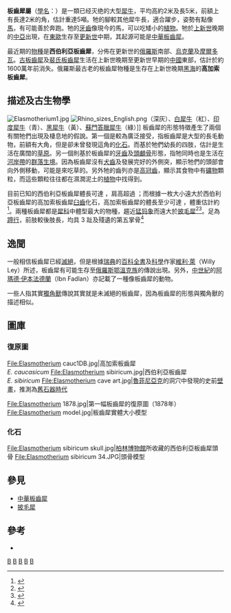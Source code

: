 {{Automatic taxobox
| taxon = Elasmotherium
| fossil_range = {{fossilrange|2.588|0.029}}晚[[上新世|上新世]]至晚[[更新世|更新世]]
| image = Elasm062.jpg
| image2 = Elasmotherium sibiricum black.jpg
| image2_caption = '''西伯利亞板齒犀''' ''E. sibiricum''
| authority = [[Johann_Fischer_von_Waldheim|J. Fischer]], 1808
| type_species = ''Elasmotherium sibiricum''
| subdivision_ranks = [[種|種]]
| subdivision = 
* 西伯利亞板齒犀 <br>''E. sibiricum''<small> ([[模式種|模式種]])
* 高加索板齒犀 <br>''E. caucasicum''
* 哈氏板齒犀 <br>''E. chaprovicum''
* 斐氏板齒犀 <br>''E. peii''
* 原始板齒犀 <br>''E. primigenium''
</small>
}}
'''板齒犀屬'''（[[學名|學名]]：''{{lang|la|Elasmotherium}}''）是一類已经灭绝的大型[[犀牛|犀牛]]，平均高約2米及長5米，前額上有長達2米的角，估計重達5噸。牠的腳較其他犀牛長，適合躍步，姿勢有點像[[馬|馬]]，有可能善於奔跑。牠的[[牙齒|牙齒]]像現今的馬，可以吃矮小的[[植物|植物]]。牠於[[上新世|上新世]]晚期的[[中亞|中亞]]出現，在[[東歐|東歐]]生存至[[更新世|更新世]]中期，其起源可能是[[中華板齒犀|中華板齒犀]]。

最近期的[[物種|物種]]是'''西伯利亞板齒犀'''，分佈在更新世的[[俄羅斯|俄羅斯]]南部、[[烏克蘭|烏克蘭]]及[[摩爾多瓦|摩爾多瓦]]。[[古板齒犀|古板齒犀]]及[[裴氏板齒犀|裴氏板齒犀]]生活在上新世晚期至更新世早期的[[中國|中國]]東部，估計於約1600萬年前消失。俄羅斯最古老的板齒犀物種是生存在上新世晚期[[黑海|黑海]]的'''高加索板齒犀'''。

==描述及古生物學==
[[File:Elasmotherium1.jpg|thumb]]
[[File:Rhino_sizes_English.png|thumb]]（深灰）、[[白犀牛|白犀牛]]（紅）、[[印度犀牛|印度犀牛]]（青）、[[黑犀牛|黑犀牛]]（黃）、[[蘇門答臘犀牛|蘇門答臘犀牛]]（綠）]]
板齒犀的形態特徵產生了兩個有關牠們出現及棲息地的假說。第一個是較為廣泛接受，指板齒犀是大型的長毛動物，前額有大角，但是卻未曾發現這角的[[化石|化石]]。而基於牠們幼長的四肢，估計是生活在廣闊的[[草原|草原]]。另一個則基於板齒犀的[[牙齒|牙齒]]及[[頭顱骨|頭顱骨]]形態，指牠同時也是生活在[[河岸帶|河岸帶]]的[[群落生境|群落生境]]。因為板齒犀沒有[[犬齒|犬齒]]及發展完好的外側突，顯示牠們的頭部會向外側移動，可能是來吃草的。另外牠的齒列亦是[[高冠齒|高冠齒]]，顯示其食物中有[[礦物|礦物]]顆粒，而這些顆粒往往都在濕潤泥土的[[植物|植物]]中找得到。

目前已知的西伯利亞板齒犀體長可達 {{convert|4.5|m|abbr=on}}，肩高超過 {{convert|2|m|abbr=on}}；而根據一枚大小遠大於西伯利亞板齒犀的高加索板齒犀[[臼齒|臼齒]]化石，高加索板齒犀的體長至少可達 {{convert|5|m|abbr=on}}，體重估計約 {{convert|3.6|-|4.5|t|ST|0}}<ref name=Zhegallo20-21>{{harvnb|Zhegallo|2005|pp=20–21}}</ref>。兩種板齒犀都是[[犀科|犀科]]中體型最大的物種，趨近[[猛犸象|猛犸象]]而遠大於[[披毛犀|披毛犀]]<ref>{{cite journal | first=Esperanza | last=Cerdeño | first2=Manuel | last2=Nieto | title=Changes in Western European Rhinocerotidae related to climatic variations | journal=Palaeo | volume=114 | issue=114 | year=1995 | page=328 | url=http://www.rhinoresourcecenter.com/ref_files/1291418848.pdf |doi= 10.1016/0031-0182(94)00085-M | ref=harv}}</ref><ref>{{harvnb|Cerdeño|1998|p=25}}</ref>。足為[[有蹄類|蹄行]]，前肢較後肢長，均具 3 趾及殘遺的第五掌骨<ref>{{cite journal | first=E.I. | last=Belyaeva | title=About the Hyroideum, Sternum and Metacarpale V Bones of ''Elasmotherium sibiricum'' Fischer (Rhinocerotidae) | journal=Journal of the Palaeontological Society of India | volume=20 | year=1977 | pages=10–15 | url=http://palaeontologicalsociety.in/vol20/v4.pdf | ref=harv | access-date=2019-09-24 | archive-date=2016-03-03 | archive-url=https://web.archive.org/web/20160303203825/http://palaeontologicalsociety.in/vol20/v4.pdf | dead-url=no }}</ref>

==逸聞==
一般相信板齒犀已經[[滅絕|滅絕]]，但是根據[[瑞典|瑞典]]的[[百科全書|百科全書]]及[[科學|科學]]作家[[維利·萊|維利·萊]]（Willy Ley）所述，板齒犀有可能生存至[[俄羅斯|俄羅斯]][[鄂溫克族|鄂溫克族]]的傳說出現。另外，[[中世紀|中世紀]]的[[阿瑪德·伊本法德蘭|阿瑪德·伊本法德蘭]]（Ibn Fadlan）亦記載了一種像板齒犀的動物。

一些人指其實[[獨角獸|獨角獸]]傳說其實就是未滅絕的板齒犀，因為板齒犀的形態與獨角獸的描述相似。

==圖庫==
=== 復原圖 ===
<gallery>
File:Elasmotherium cauc1DB.jpg|高加索板齒犀 <br>''E. caucasicum''
File:Elasmotherium sibiricum.jpg|西伯利亞板齒犀 <br>''E. sibiricum''
File:Elasmotherium cave art.jpg|[[魯菲尼亞克_(濱海夏朗德省)|魯菲尼亞克]]的洞穴中發現的史前[[壁畫|壁畫]]，推測為[[舊石器時代|舊石器時代]]

File:Elasmotherium 1878.jpg|第一幅板齒犀的復原圖（1878年）
File:Elasmotherium model.jpg|板齒犀實體大小模型
</gallery>

=== 化石 ===
<gallery>
File:Elasmotherium sibiricum skull.jpg|[[柏林自然博物館|柏林博物館]]所收藏的西伯利亞板齒犀頭骨
File:Elasmotherium sibiricum 34.JPG|頭骨模型
</gallery>

== 參見 ==
* [[中華板齒犀|中華板齒犀]]
* [[披毛犀|披毛犀]]

==參考==
{{reflist}}
* {{Cite journal en|author=Noskova, N.G. |title=Elasmotherians - evolution, distribution and ecology |journal=The World of Elephants - International Congress, Rome 2001 |year=2001 |url=http://www.cq.rm.cnr.it/elephants2001/pdf/126_128.pdf |deadurl=yes |archiveurl=https://web.archive.org/web/20060511215255/http://www.cq.rm.cnr.it/elephants2001/pdf/126_128.pdf |archivedate=2006-05-11 }}
{{犀總科|R.}}
{{Taxonbar|from=Q131678}}

[[Category:1808年描述的分类群|B]]
[[Category:犀科|B]]
[[Category:古動物|B]]
[[Category:上新世哺乳类|B]]
[[Category:更新世哺乳类|B]]